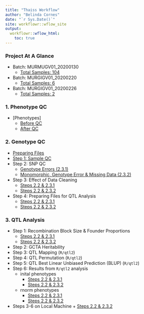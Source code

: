 ```yaml
---
title: "Thaiss Workflow"
author: "Belinda Cornes"
date: "`r Sys.Date()`"
site: workflowr::wflow_site
output:
  workflowr::wflow_html:
    toc: true
---
```


### Project At A Glance
* Batch: MURMUGV01_20200130
	+ [Total Samples: 104](samples_batch_20200130.html)
* Batch: MURGIGV01_20200220
	+ [Total Samples: 6](samples_batch_20200220.html)
* Batch: MURGIGV01_20200226
	+ [Total Samples: 2](samples_batch_20200226.html)

### 1. Phenotype QC
* [Phenotypes]
	+ [Before QC](phenotypes.html)
	+ [After QC](phenotypes_qtl_qc.html)

### 2. Genotype QC
* [Preparing Files](2.1_preparing_files.html)
* [Step 1: Sample QC](2.2_sample_bqc.html)
* Step 2: SNP QC
	+ [Genotype Errors (2.3.1)](2.3_snp_qc.html)
	+ [Monomorphic, Genotype Error & Missing Data (2.3.2)](2.3.1_snp_qc.html)
* Step 3: Effect of Data Cleaning
	+ [Steps 2.2 & 2.3.1](2.4_afterqc.html)
	+ [Steps 2.2 & 2.3.2](2.4.1_afterqc.html)
* Step 4: Preparing Files for QTL Analysis
	+ [Steps 2.2 & 2.3.1](2.5_preparing_files_qtl2.html)
	+ [Steps 2.2 & 2.3.2](2.5.1_preparing_files_qtl2.html)

### 3. QTL Analysis
* Step 1: Recombination Block Size & Founder Proportions
	+ [Steps 2.2 & 2.3.1](3.1_recomb_size_founder_prop.html)
	+ [Steps 2.2 & 2.3.2](3.1.1_recomb_size_founder_prop.html)
* Step 2: GCTA Heritability
* Step 3: QTL Mapping (`R/qtl2`)
* Step 4: QTL Permutation (`R/qtl2`)
* Step 5: QTL Best Linear Unbiased Prediction (BLUP) (`R/qtl2`)
* Step 6: Results from `R/qtl2` analysis
	+ inital phenotypes
		+ [Steps 2.2 & 2.3.1](3.6_plot_qtl_mapping.html)
		+ [Steps 2.2 & 2.3.2](3.6.1_plot_qtl_mapping.html)
	+ rnorm phenotypes
		+ [Steps 2.2 & 2.3.1](3.6_plot_qtl_mapping_rnorm.html)
		+ [Steps 2.2 & 2.3.2](3.6.1_plot_qtl_mapping_rnorm.html)
* Steps 3-6 on Local Machine
		+ [Steps 2.2 & 2.3.2](3.3.1_qtlmapping_local_allphenos.html)